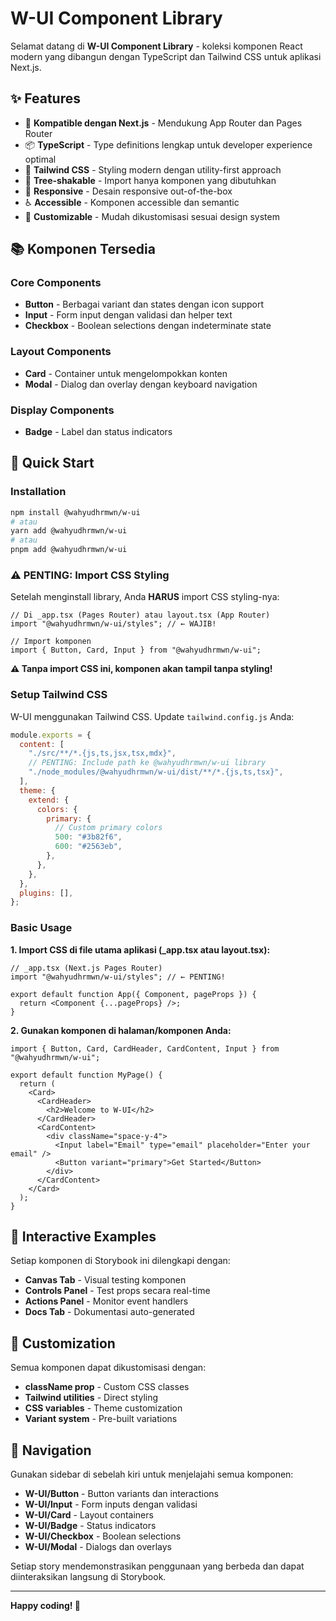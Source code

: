 
<Meta title="Introduction" />

# W-UI Component Library

Selamat datang di **W-UI Component Library** - koleksi komponen React modern yang dibangun dengan TypeScript dan Tailwind CSS untuk aplikasi Next.js.

## ✨ Features

- 🚀 **Kompatible dengan Next.js** - Mendukung App Router dan Pages Router
- 📦 **TypeScript** - Type definitions lengkap untuk developer experience optimal
- 🎨 **Tailwind CSS** - Styling modern dengan utility-first approach
- 🌳 **Tree-shakable** - Import hanya komponen yang dibutuhkan
- 📱 **Responsive** - Desain responsive out-of-the-box
- ♿ **Accessible** - Komponen accessible dan semantic
- 🔧 **Customizable** - Mudah dikustomisasi sesuai design system

## 📚 Komponen Tersedia

### Core Components

- **Button** - Berbagai variant dan states dengan icon support
- **Input** - Form input dengan validasi dan helper text
- **Checkbox** - Boolean selections dengan indeterminate state

### Layout Components

- **Card** - Container untuk mengelompokkan konten
- **Modal** - Dialog dan overlay dengan keyboard navigation

### Display Components

- **Badge** - Label dan status indicators

## 🚀 Quick Start

### Installation

```bash
npm install @wahyudhrmwn/w-ui
# atau
yarn add @wahyudhrmwn/w-ui
# atau
pnpm add @wahyudhrmwn/w-ui
```

### ⚠️ PENTING: Import CSS Styling

Setelah menginstall library, Anda **HARUS** import CSS styling-nya:

```tsx
// Di _app.tsx (Pages Router) atau layout.tsx (App Router)
import "@wahyudhrmwn/w-ui/styles"; // ← WAJIB!

// Import komponen
import { Button, Card, Input } from "@wahyudhrmwn/w-ui";
```

**⚠️ Tanpa import CSS ini, komponen akan tampil tanpa styling!**

### Setup Tailwind CSS

W-UI menggunakan Tailwind CSS. Update `tailwind.config.js` Anda:

```js
module.exports = {
  content: [
    "./src/**/*.{js,ts,jsx,tsx,mdx}",
    // PENTING: Include path ke @wahyudhrmwn/w-ui library
    "./node_modules/@wahyudhrmwn/w-ui/dist/**/*.{js,ts,tsx}",
  ],
  theme: {
    extend: {
      colors: {
        primary: {
          // Custom primary colors
          500: "#3b82f6",
          600: "#2563eb",
        },
      },
    },
  },
  plugins: [],
};
```

### Basic Usage

**1. Import CSS di file utama aplikasi (_app.tsx atau layout.tsx):**
```tsx
// _app.tsx (Next.js Pages Router)
import "@wahyudhrmwn/w-ui/styles"; // ← PENTING!

export default function App({ Component, pageProps }) {
  return <Component {...pageProps} />;
}
```

**2. Gunakan komponen di halaman/komponen Anda:**
```tsx
import { Button, Card, CardHeader, CardContent, Input } from "@wahyudhrmwn/w-ui";

export default function MyPage() {
  return (
    <Card>
      <CardHeader>
        <h2>Welcome to W-UI</h2>
      </CardHeader>
      <CardContent>
        <div className="space-y-4">
          <Input label="Email" type="email" placeholder="Enter your email" />
          <Button variant="primary">Get Started</Button>
        </div>
      </CardContent>
    </Card>
  );
}
```

## 🎯 Interactive Examples

Setiap komponen di Storybook ini dilengkapi dengan:

- **Canvas Tab** - Visual testing komponen
- **Controls Panel** - Test props secara real-time
- **Actions Panel** - Monitor event handlers
- **Docs Tab** - Dokumentasi auto-generated

## 🔧 Customization

Semua komponen dapat dikustomisasi dengan:

- **className prop** - Custom CSS classes
- **Tailwind utilities** - Direct styling
- **CSS variables** - Theme customization
- **Variant system** - Pre-built variations

## 📖 Navigation

Gunakan sidebar di sebelah kiri untuk menjelajahi semua komponen:

- **W-UI/Button** - Button variants dan interactions
- **W-UI/Input** - Form inputs dengan validasi
- **W-UI/Card** - Layout containers
- **W-UI/Badge** - Status indicators
- **W-UI/Checkbox** - Boolean selections
- **W-UI/Modal** - Dialogs dan overlays

Setiap story mendemonstrasikan penggunaan yang berbeda dan dapat diinteraksikan langsung di Storybook.

---

**Happy coding! 🚀**

